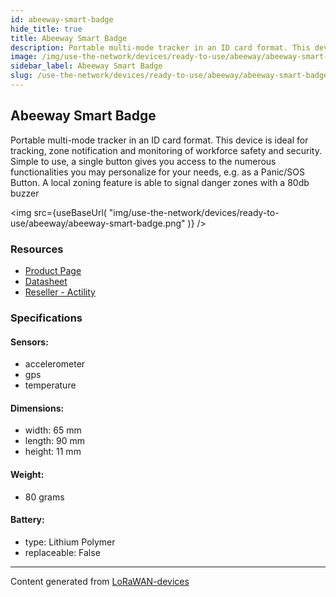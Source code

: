 ```yaml
---
id: abeeway-smart-badge
hide_title: true
title: Abeeway Smart Badge
description: Portable multi-mode tracker in an ID card format. This device is ideal for tracking, zone notification and monitoring of workforce safety and security. Simple to use, a single button gives you access to the numerous functionalities you may personalize for your needs, e.g. as a Panic/SOS Button. A local zoning feature is able to signal danger zones with a 80db buzzer
image: /img/use-the-network/devices/ready-to-use/abeeway/abeeway-smart-badge.png
sidebar_label: Abeeway Smart Badge
slug: /use-the-network/devices/ready-to-use/abeeway/abeeway-smart-badge
---
```



## Abeeway Smart Badge

Portable multi-mode tracker in an ID card format. This device is ideal for tracking, zone notification and monitoring of workforce safety and security. Simple to use, a single button gives you access to the numerous functionalities you may personalize for your needs, e.g. as a Panic/SOS Button. A local zoning feature is able to signal danger zones with a 80db buzzer

<img
src={useBaseUrl(
"img/use-the-network/devices/ready-to-use/abeeway/abeeway-smart-badge.png"
)}
/>

### Resources

- [Product Page](https://www.abeeway.com/smart-badge/)
- [Datasheet](https://www.abeeway.com/wp-content/uploads/2020/10/Abeeway_Badge-data-sheet_12_DIGITAL.pdf)
- [Reseller - Actility](https://market.thingpark.com/catalog/product/view/id/11550/s/abeeway-smart-badge/?___store=default)

### Specifications

#### Sensors:
- accelerometer
- gps
- temperature
#### Dimensions:
- width: 65 mm
- length: 90 mm
- height: 11 mm
#### Weight: 
- 80 grams
#### Battery: 
- type: Lithium Polymer
- replaceable: False



---
Content generated from [LoRaWAN-devices](https://github.com/TheThingsNetwork/lorawan-devices)